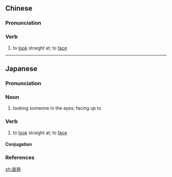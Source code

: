 {{also|直视}}
==Chinese==
{{zh-forms|s=直视}}

===Pronunciation===
{{zh-pron
|m=zhíshì
|c=zik6 si6
|mn=ti̍t-sī
|cat=v
}}

===Verb===
{{zh-verb}}

# to [[look]] straight at; to [[face]]

----

==Japanese==
{{ja-kanjitab|ちょく|し|yomi=o}}

===Pronunciation===
{{ja-pron|ちょくし|y=o|dev=3|acc=h|acc_ref=NHK|acc2=a|acc2_ref=NHK}}

===Noun===
{{ja-noun|ちょくし}}

# looking someone in the eyes; facing up to

===Verb===
{{ja-verb-suru|ちょくし|tr=trans}}

# to [[look]] straight at; to [[face]]

====Conjugation====
{{ja-suru|ちょくし}}

===References===
<references/>

[[zh:直視]]
